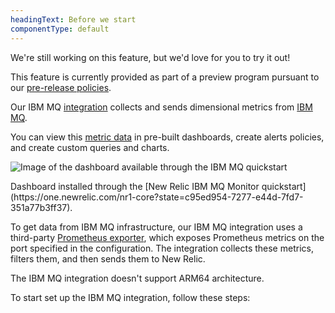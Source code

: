 ```yaml
---
headingText: Before we start
componentType: default
---
```


<Callout title="preview">
  We're still working on this feature, but we'd love for you to try it out!

  This feature is currently provided as part of a preview program pursuant to our [pre-release policies](/docs/licenses/license-information/referenced-policies/new-relic-pre-release-policy).
</Callout>

Our IBM MQ [integration](/docs/integrations/host-integrations/getting-started/introduction-host-integrations)
collects and sends dimensional metrics from [IBM MQ](https://www.ibm.com/products/mq).

You can view this [metric data](#metrics) in pre-built dashboards, create alerts policies, and create custom queries and charts.

<img
  title="IBM MQ quickstart dashboard"
  alt="Image of the dashboard available through the IBM MQ quickstart"
  src="/images/infrastructure_screenshot-crop_ibmmq-dashboard.webp"
/>

<figcaption>
  Dashboard installed through the [New Relic IBM MQ Monitor quickstart](https://one.newrelic.com/nr1-core?state=c95ed954-7277-e44d-7fd7-351a77b3ff37).
</figcaption>

To get data from IBM MQ infrastructure, our IBM MQ integration uses a third-party [Prometheus exporter](https://github.com/ibm-messaging/mq-metric-samples/tree/master/cmd/mq_prometheus), which exposes Prometheus metrics on the port specified in the configuration. The integration collects these metrics, filters them, and then sends them to New Relic.

<Callout variant="important">
  The IBM MQ integration doesn't support ARM64 architecture.
</Callout>

To start set up the IBM MQ integration, follow these steps:
